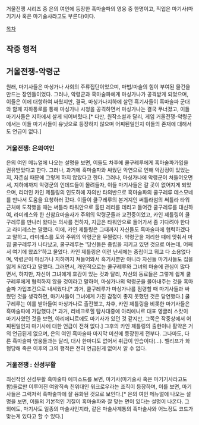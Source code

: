 거울전쟁 시리즈 중 은의 여인에 등장한 흑마술파의 영웅 중 한명이고, 직업은 마기사(마기기사 혹은 마기술사라고도 부른다)이다.

[[목차]]
== 작중 행적 ==
== 거울전쟁-악령군 == 
원래, 마기사들은 마싱가나 사회의 주류집단이었으며, 마법/마술의 힘이 부여된 물건을 만드는 장인들이었다. 그러나, 악령군과 흑마술파에게 마싱가나가 공격받게 되었으며, 이들은 이에 대항하여 싸웠지만, 결국, 마싱가나지하에 살던 흑기사들이 흑마술파 군대와 함께 지하통로를 통해 마싱가나 시청을 공격하면서 마싱가나는 결국 무너졌고, 이들 마기사들은 지하에서 살게 되어버렸다.[* 다만, 원작소설과 달리, 게임 거울전쟁-악령군에서는 이들 마기사들이 유닛으로 등장하지 않으며 어찌된일인지 이들의 존재에 대해서도 언급이 없다.]

=== 거울전쟁: 은의여인 ===
은의 여인 메뉴얼에 나오는 설명을 보면, 이들도 차후에 쿨구레루에게 흑마술파가입을 권유받았다고 한다. 그러나, 과거에 흑마술파와 싸웠던 악연으로 인해 악감정이 있었는지, 자존심 때문에 그렇게 하지 않았다고 한다. 그러나, 마싱가나에 악령군이 쳐들어오면서, 지하에까지 악령군의 언데드들이 몰려들자, 이들 마기사들은 갈 곳이 없어지게 되었으며, 리더인 카인 제틀링의 인도하에 자의반 타의반으로 흑마술파의 쿨구레루 데스모네를 만나서 도움을 요청하러 갔다. 이들이 쿨구레루의 본거지인 써틀라섬의 써틀라 타워근처에 도착했을 때는 써틀라 타워안으로 툴핀 레리를 데리고 들어간 쿨구레루를 대신하여, 라미레스와 한 신참요마술사가 주위의 악령군들과 교전중이었고, 카인 제틀링이 쿨구레루를 만나러 왔다는 의사를 전하자, 지금은 타워안으로 들어가서 좀 기다려야 한다고 라미레스는 말했다.
이에, 카인 제틀링은 그때까지 자신들도 흑마술파에 협력하겠다고 말하고, 라미레스를 도와 주위의 악령군을 무찔렀다. 악령군을 처리한 때에 맞춰서 마침 쿨구레루가 나타났고, 쿨구레루는 '당신들은 중립을 지키고 있던 것으로 아는데, 어째서 여기에 왔죠?'하고 물었다. 카인 제틀링은 이런 난세에는 중립이고 뭐고 다 소용없다며, 악령군이 마싱가나 지하까지 쳐들어와서 흑기사뿐만 아니라 자신들 마기사들도 집을 잃게 되었다고 말했다. 그러면서, 개인적으로는 쿨구레루와 그녀의 마술에 관심이 많다면서, 하지만, 자신이 그녀에게 호감이 있는 것과 달리, 자신의 동료들은 그렇게 쉽게 쿨구레루에게 협력하지 않을 것이라고 말하며, 마싱가나의 악령군을 몰아내주는 것을 흑마술파 가입조건으로 내세웠다.[* 과거, 쿨구레루가 마싱가나를 점령할 때 마기사들과 싸웠던 것을 생각하면, 마기사들이 그녀에게 가진 감정이 좋지 못했던 것은 당연했다.]
쿨구레루는 이를 받아들여 마싱가나로 출전했고, 차후, 카인 제틀링을 비롯한 마기사들은 흑마술파에 가담했다.[* 과거, 리네크로힐 탐사대중에 아리에니르 대표 엥글러 스캇이 마기사였던 것을 보면, 아리에니르에도 마기사가 있던 것 같지만, 그쪽은 작중상에서 어찌된일인지 마기사에 대한 언급이 전혀 없다.] 그후의 카인 제틀링의 출현이나 활약은 거의 언급된게 없으며, 은의 여인 흑마술파 마지막 미션에 등장한게 전부다. 그나마도, 다른 흑마술파 영웅들과는 달리, 대사 한마디도 없어서 취급이 안습이다(...). 벨리프가 화형당해 죽은 이후의 그의 행적은 전혀 언급된게 없어서 알 수 없다.

=== 거울전쟁 : 신성부활 ===
최신작인 신성부활 흑마술파 에피소드를 보면, 마기사(마기술사 혹은 마기기사라고도 함)들로만 이루어진 여왕직속 친위대인 워크로우라는 조직이 등장하며, 이를 보면, 마기사들은 그럭저럭 흑마술파에 잘 융화된 것으로 보인다.[* 은의 여인 메뉴얼에 나오는 설명을 보면, 이들의 기본적인 기질이 흑마술파와 잘 맞는 면이 있다는 설명이 나온다. 그외에도, 마기사도 일종의 마술사인지라, 같은 마술사계통의 흑마술사와 어느정도 코드가 맞는게 있다고 할 수 있다.]

